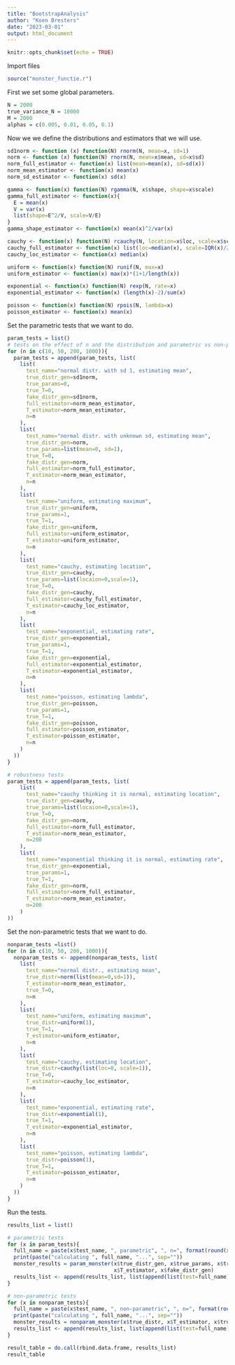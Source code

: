 ```yaml
---
title: "BootstrapAnalysis"
author: "Koen Bresters"
date: "2023-03-01"
output: html_document
---
```


```r
knitr::opts_chunk$set(echo = TRUE)
```

Import files

```r
source("monster_functie.r")
```

First we set some global parameters.

```r
N = 2000
true_variance_N = 10000
M = 2000
alphas = c(0.005, 0.01, 0.05, 0.1)
```

Now we we define the distributions and estimators that we will use.

```r
sd1norm <- function (x) function(N) rnorm(N, mean=x, sd=1)
norm <- function (x) function(N) rnorm(N, mean=x$mean, sd=x$sd)
norm_full_estimator <- function(x) list(mean=mean(x), sd=sd(x))
norm_mean_estimator <- function(x) mean(x)
norm_sd_estimator <- function(x) sd(x)

gamma <- function(x) function(N) rgamma(N, x$shape, shape=x$scale)
gamma_full_estimator <- function(x){
  E = mean(x)
  V = var(x)
  list(shape=E^2/V, scale=V/E)
}
gamma_shape_estimator <- function(x) mean(x)^2/var(x)

cauchy <- function(x) function(N) rcauchy(N, location=x$loc, scale=x$scale)
cauchy_full_estimator <- function(x) list(loc=median(x), scale=IQR(x)/2)
cauchy_loc_estimator <- function(x) median(x)

uniform <- function(x) function(N) runif(N, max=x)
uniform_estimator <- function(x) max(x)*(1+1/length(x))

exponential <- function(x) function(N) rexp(N, rate=x)
exponential_estimator <- function(x) (length(x)-2)/sum(x)

poisson <- function(x) function(N) rpois(N, lambda=x)
poisson_estimator <- function(x) mean(x)

```

Set the parametric tests that we want to do.

```r
param_tests = list()
# tests on the effect of n and the distribution and parametric vs non-parametric
for (n in c(10, 50, 200, 1000)){
  param_tests = append(param_tests, list(
    list(
      test_name="normal distr. with sd 1, estimating mean", 
      true_distr_gen=sd1norm, 
      true_params=0,
      true_T=0, 
      fake_distr_gen=sd1norm,
      full_estimator=norm_mean_estimator, 
      T_estimator=norm_mean_estimator, 
      n=n
    ),
    list(
      test_name="normal distr. with unknown sd, estimating mean", 
      true_distr_gen=norm, 
      true_params=list(mean=0, sd=1),
      true_T=0,
      fake_distr_gen=norm,
      full_estimator=norm_full_estimator, 
      T_estimator=norm_mean_estimator, 
      n=n
    ),
    list(
      test_name="uniform, estimating maximum", 
      true_distr_gen=uniform, 
      true_params=1,
      true_T=1, 
      fake_distr_gen=uniform,
      full_estimator=uniform_estimator, 
      T_estimator=uniform_estimator, 
      n=n
    ),
    list(
      test_name="cauchy, estimating location", 
      true_distr_gen=cauchy, 
      true_params=list(locaion=0,scale=1),
      true_T=0,
      fake_distr_gen=cauchy,
      full_estimator=cauchy_full_estimator, 
      T_estimator=cauchy_loc_estimator, 
      n=n
    ),
    list(
      test_name="exponential, estimating rate", 
      true_distr_gen=exponential, 
      true_params=1,
      true_T=1,
      fake_distr_gen=exponential,
      full_estimator=exponential_estimator, 
      T_estimator=exponential_estimator, 
      n=n
    ),
    list(
      test_name="poisson, estimating lambda", 
      true_distr_gen=poisson, 
      true_params=1,
      true_T=1,
      fake_distr_gen=poisson,
      full_estimator=poisson_estimator, 
      T_estimator=poisson_estimator, 
      n=n
    )
  ))
}

# robustness tests
param_tests = append(param_tests, list(
    list(
      test_name="cauchy thinking it is normal, estimating location", 
      true_distr_gen=cauchy, 
      true_params=list(locaion=0,scale=1),
      true_T=0, 
      fake_distr_gen=norm,
      full_estimator=norm_full_estimator, 
      T_estimator=norm_mean_estimator, 
      n=200
    ),
    list(
      test_name="exponential thinking it is normal, estimating rate", 
      true_distr_gen=exponential, 
      true_params=1,
      true_T=1, 
      fake_distr_gen=norm,
      full_estimator=norm_full_estimator, 
      T_estimator=norm_mean_estimator, 
      n=200
    )
))


```

Set the non-parametric tests that we want to do.

```r
nonparam_tests =list()
for (n in c(10, 50, 200, 1000)){
  nonparam_tests <- append(nonparam_tests, list(
    list(
      test_name="normal distr., estimating mean",
      true_distr=norm(list(mean=0,sd=1)),
      T_estimator=norm_mean_estimator,
      true_T=0,
      n=n
    ),
    list(
      test_name="uniform, estimating maximum", 
      true_distr=uniform(1), 
      true_T=1,
      T_estimator=uniform_estimator, 
      n=n
    ),
    list(
      test_name="cauchy, estimating location", 
      true_distr=cauchy(list(loc=0, scale=1)), 
      true_T=0,
      T_estimator=cauchy_loc_estimator, 
      n=n
    ),
    list(
      test_name="exponential, estimating rate", 
      true_distr=exponential(1), 
      true_T=1,
      T_estimator=exponential_estimator, 
      n=n
    ),
    list(
      test_name="poisson, estimating lambda", 
      true_distr=poisson(1),
      true_T=1,
      T_estimator=poisson_estimator, 
      n=n
    )
  ))
}
```

Run the tests.

```r
results_list = list()

# parametric tests
for (x in param_tests){
  full_name = paste(x$test_name, ", parametric", ", n=", format(round(x$n, digits=0), nsmall=0), sep="")
  print(paste("calculating ", full_name, "...", sep=""))
  monster_results = param_monster(x$true_distr_gen, x$true_params, x$true_T, x$full_estimator, x$n, M, N, true_variance_N, alphas,
                                  x$T_estimator, x$fake_distr_gen)
  results_list <- append(results_list, list(append(list(test=full_name), monster_results)))
}

# non-parametric tests
for (x in nonparam_tests){
  full_name = paste(x$test_name, ", non-parametric", ", n=", format(round(x$n, digits=0), nsmall=0), sep="")
  print(paste("calculating ", full_name, "...", sep=""))
  monster_results = nonparam_monster(x$true_distr, x$T_estimator, x$true_T, x$n, M, N, true_variance_N, alphas)
  results_list <- append(results_list, list(append(list(test=full_name), monster_results)))
}

result_table = do.call(rbind.data.frame, results_list)
result_table
```






